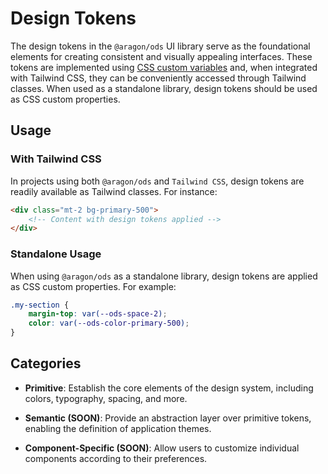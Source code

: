 
<Meta title="Design Tokens" />

# Design Tokens

The design tokens in the `@aragon/ods` UI library serve as the foundational elements for creating consistent and
visually appealing interfaces. These tokens are implemented using [CSS custom variables](https://developer.mozilla.org/en-US/docs/Web/CSS/--*) and, when integrated with
Tailwind CSS, they can be conveniently accessed through Tailwind classes. When used as a standalone library, design
tokens should be used as CSS custom properties.

## Usage

### With Tailwind CSS

In projects using both `@aragon/ods` and `Tailwind CSS`, design tokens are readily available as Tailwind classes. For instance:

```html
<div class="mt-2 bg-primary-500">
    <!-- Content with design tokens applied -->
</div>
```

### Standalone Usage

When using `@aragon/ods` as a standalone library, design tokens are applied as CSS custom properties. For example:

```css
.my-section {
    margin-top: var(--ods-space-2);
    color: var(--ods-color-primary-500);
}
```

## Categories

-   **Primitive**: Establish the core elements of the design system, including colors, typography, spacing, and more.

-   **Semantic (SOON)**: Provide an abstraction layer over primitive tokens, enabling the definition of application themes.

-   **Component-Specific (SOON)**: Allow users to customize individual components according to their preferences.
